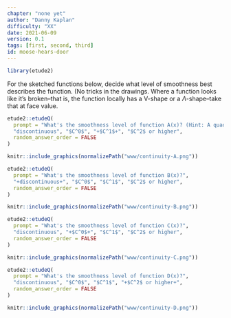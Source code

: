 ```yaml
---
chapter: "none yet"
author: "Danny Kaplan"
difficulty: "XX"
date: 2021-06-09 
version: 0.1
tags: [first, second, third]
id: moose-hears-door
---
```


```r
library(etude2)
```


For the sketched functions below, decide what level of smoothness best describes the function. (No tricks in the drawings. Where a function looks like it's broken--that is, the function locally has a V-shape or  a $\Lambda$-shape--take that at face value.




```r
etude2::etudeQ(
  prompt = "What's the smoothness level of function A(x)? (Hint: A quadratic function has a first derivative that changes with x  but a second derivative that is constant for all x.)",
  "discontinuous", "$C^0$", "+$C^1$+", "$C^2$ or higher",
  random_answer_order = FALSE
)
```

```r
knitr::include_graphics(normalizePath("www/continuity-A.png"))
```
```r
etude2::etudeQ(
  prompt = "What's the smoothness level of function B(x)?",
  "+discontinuous+", "$C^0$", "$C^1$", "$C^2$ or higher",
  random_answer_order = FALSE
)
```

```r
knitr::include_graphics(normalizePath("www/continuity-B.png"))
```

```r
etude2::etudeQ(
  prompt = "What's the smoothness level of function C(x)?",
  "discontinuous", "+$C^0$+", "$C^1$", "$C^2$ or higher",
  random_answer_order = FALSE
)
```

```r
knitr::include_graphics(normalizePath("www/continuity-C.png"))
```

```r
etude2::etudeQ(
  prompt = "What's the smoothness level of function D(x)?",
  "discontinuous", "$C^0$", "$C^1$", "+$C^2$ or higher+",
  random_answer_order = FALSE
)
```

```r
knitr::include_graphics(normalizePath("www/continuity-D.png"))
```



